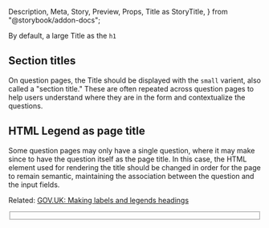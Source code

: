   Description,
  Meta,
  Story,
  Preview,
  Props,
  Title as StoryTitle,
} from "@storybook/addon-docs";

<Meta title="Components/Title" component={Title} />

<StoryTitle />
<Description of={Title} />

By default, a large Title as the `h1`

<Preview>
  <Story name="Default">
    <Title>Verify your employment history</Title>
  </Story>
</Preview>

## Section titles

On question pages, the Title should be displayed with the `small` varient, also called
a "section title." These are often repeated across question pages to help users understand
where they are in the form and contextualize the questions.

<Preview>
  <Story name="Small">
    <Title small>Tell us about yourself</Title>
  </Story>
</Preview>

## HTML Legend as page title

Some question pages may only have a single question, where it may make since to have
the question itself as the page title. In this case, the HTML element used for
rendering the title should be changed in order for the page to remain semantic,
maintaining the association between the question and the input fields.

Related: [GOV.UK: Making labels and legends headings](https://design-system.service.gov.uk/get-started/labels-legends-headings/)

<Preview>
  <Story name="Legend">
    <Fieldset>
      <Title component="legend">Where do you receive mail?</Title>
    </Fieldset>
  </Story>
</Preview>

<Props of={Title} />

